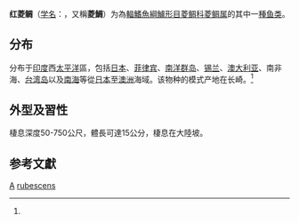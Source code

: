 {{Speciesbox 
| genus = Antigonia
| species = rubescens
| status = NE
| status_system = IUCN3.1
| authority = [[Günther|Günther]], 1860<ref name='id6945'>{{cite web| url =http://www.bioinfo.cn/db05/BjdwSpecies.php?action=view&id=6945| title =红菱鲷| work =中国动物物种编目数据库| publisher =中国科学院微生物研究所| author =中国科学院动物研究所| accessdate =2009-04-11| deadurl =yes| archiveurl =https://web.archive.org/web/20160305071841/http://www.bioinfo.cn/db05/BjdwSpecies.php?action=view&id=6945| archivedate =2016-03-05}}</ref>
| synonym = *''Antigonia fowleri''<br /><small>Franz, 1910</small>
*''Hypsinotus rubescens''<br /><small>Günther, 1860</small>
}}

'''红菱鲷'''（[[学名|学名]]：{{lang|la|''Antigonia rubescens''}}，又稱'''菱鯛'''）为為[[輻鰭魚綱|輻鰭魚綱]][[鱸形目|鱸形目]][[菱鲷科|菱鲷科]][[菱鲷属|菱鲷属]]的其中一[[種|種]][[鱼类|鱼类]]。

==分布==
分布于[[印度|印度]]西[[太平洋|太平洋]]區，包括[[日本|日本]]、[[菲律宾|菲律宾]]、[[南洋群岛|南洋群岛]]、[[锡兰|锡兰]]、[[澳大利亚|澳大利亚]]、南非海、[[台湾岛|台湾岛]]以及[[南海|南海]]等從[[日本|日本]]至[[澳洲|澳洲]]海域。该物种的模式产地在长崎。<ref name='id6945'/>

==外型及習性==
棲息深度50-750公尺，體長可達15公分，棲息在大陸坡。

==参考文獻==
{{Reflist}}
{{Taxonbar}}

[[Category:1860年描述的魚類|A]]
[[Category:菱鲷属|rubescens]]